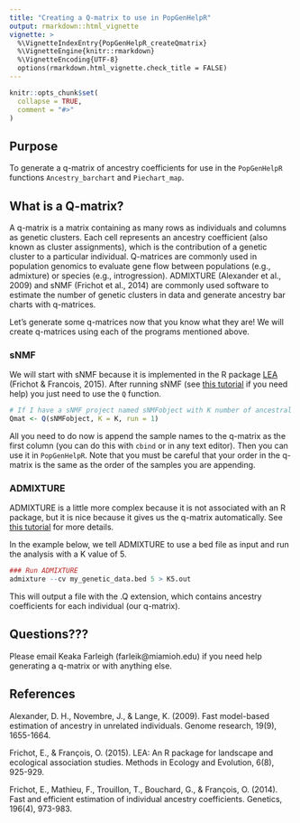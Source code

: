 ```yaml
---
title: "Creating a Q-matrix to use in PopGenHelpR"
output: rmarkdown::html_vignette
vignette: >
  %\VignetteIndexEntry{PopGenHelpR_createQmatrix}
  %\VignetteEngine{knitr::rmarkdown}
  %\VignetteEncoding{UTF-8}
  options(rmarkdown.html_vignette.check_title = FALSE)
---
```


```r
knitr::opts_chunk$set(
  collapse = TRUE,
  comment = "#>"
)
```
## Purpose

To generate a q-matrix of ancestry coefficients for use in the `PopGenHelpR` functions `Ancestry_barchart` and `Piechart_map`.

## What is a Q-matrix?

A q-matrix is a matrix containing as many rows as individuals and columns as genetic clusters. Each cell represents an ancestry coefficient (also known as cluster assignments), which is the contribution of a genetic cluster to a particular individual. Q-matrices are commonly used in population genomics to evaluate gene flow between populations (e.g., admixture) or species (e.g., introgression). ADMIXTURE (Alexander et al., 2009) and sNMF (Frichot et al., 2014) are commonly used software to estimate the number of genetic clusters in data and generate ancestry bar charts with q-matrices. 

Let's generate some q-matrices now that you know what they are! We will create q-matrices using each of the programs mentioned above. 

### sNMF

We will start with sNMF because it is implemented in the R package [LEA](https://bioconductor.org/packages/release/bioc/html/LEA.html) (Frichot & Francois, 2015). After running sNMF (see [this tutorial](https://bioconductor.org/packages/release/bioc/vignettes/LEA/inst/doc/LEA.pdf) if you need help) you just need to use the `Q` function. 

```r
# If I have a sNMF project named sNMFobject with K number of ancestral populations (genetic clusters), and my best run is run 1 (determined as the run with the lowets cross-entropy)
Qmat <- Q(sNMFobject, K = K, run = 1)
```

All you need to do now is append the sample names to the q-matrix as the first column (you can do this with `cbind` or in any text editor). Then you can use it in `PopGenHelpR`. Note that you must be careful that your order in the q-matrix is the same as the order of the samples you are appending. 

### ADMIXTURE

ADMIXTURE is a little more complex because it is not associated with an R package, but it is nice because it gives us the q-matrix automatically. See [this tutorial](https://speciationgenomics.github.io/ADMIXTURE/) for more details. 

In the example below, we tell ADMIXTURE to use a bed file as input and run the analysis with a K value of 5. 

```r
### Run ADMIXTURE
admixture --cv my_genetic_data.bed 5 > K5.out
```

This will output a file with the .Q extension, which contains ancestry coefficients for each individual (our q-matrix). 

## Questions???

Please email Keaka Farleigh (farleik@miamioh.edu) if you need help generating a q-matrix or with anything else. 

## References 

Alexander, D. H., Novembre, J., & Lange, K. (2009). Fast model-based estimation of ancestry in unrelated individuals. Genome research, 19(9),     1655-1664. 

Frichot, E., & François, O. (2015). LEA: An R package for landscape and ecological association studies. Methods in Ecology and Evolution,        6(8), 925-929.

Frichot, E., Mathieu, F., Trouillon, T., Bouchard, G., & François, O. (2014). Fast and efficient estimation of individual ancestry               coefficients. Genetics, 196(4), 973-983.


